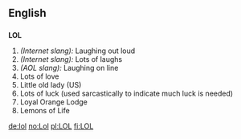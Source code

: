 ==English==

==={{Abbreviation}}===
'''LOL'''
# ''(Internet slang):'' Laughing out loud
# ''(Internet slang):'' Lots of laughs
# ''(AOL slang):'' Laughing on line
# Lots of love
# Little old lady (US) <!--Um, where in US is this used? -->
# Lots of luck (used sarcastically to indicate much luck is needed)
# Loyal Orange Lodge
# Lemons of Life

[[de:lol]]
[[no:Lol]]
[[pl:LOL]]
[[fi:LOL]]